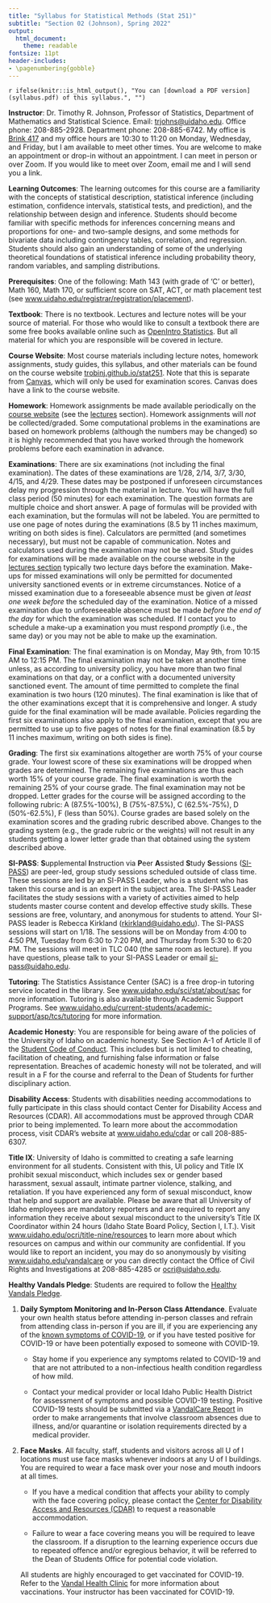 ---
title: "Syllabus for Statistical Methods (Stat 251)"
subtitle: "Section 02 (Johnson), Spring 2022"
output: 
  html_document: 
    theme: readable
fontsize: 11pt
header-includes:
- \pagenumbering{gobble}
---

`r ifelse(knitr::is_html_output(), "You can [download a PDF version](syllabus.pdf) of this syllabus.", "")`

\raggedright

**Instructor**: Dr. Timothy R. Johnson, Professor of Statistics, Department of Mathematics and Statistical Science. Email: <trjohns@uidaho.edu>. Office phone: 208-885-2928. Department phone: 208-885-6742. My office is [Brink 417](https://goo.gl/maps/zcpTXzbPCGWGj7tM9) and my office hours are 10:30 to 11:20 on Monday, Wednesday, and Friday, but I am available to meet other times. You are welcome to make an appointment or drop-in without an appointment. I can meet in person or over Zoom. If you would like to meet over Zoom, email me and I will send you a link.

**Learning Outcomes**: The learning outcomes for this course are a familiarity with the concepts of statistical description, statistical inference (including estimation, confidence intervals, statistical tests, and prediction), and the relationship between design and inference. Students should become familiar with specific methods for inferences concerning means and proportions for one- and two-sample designs, and some methods for bivariate data including contingency tables, correlation, and regression. Students should also gain an understanding of some of the underlying theoretical foundations of statistical inference including probability theory, random variables, and sampling distributions.

**Prerequisites**: One of the following: Math 143 (with grade of 'C' or better), Math 160, Math 170, or sufficient score on SAT, ACT, or math placement test (see [www.uidaho.edu/registrar/registration/placement](http://www.uidaho.edu/registrar/registration/placement)).

**Textbook**: There is no textbook. Lectures and lecture notes will be your source of material. For those who would like to consult a textbook there are some free books available online such as [OpenIntro Statistics](https://www.openintro.org/stat). But all material for which you are responsible will be covered in lecture.

**Course Website**: Most course materials including lecture notes, homework assignments, study guides, this syllabus, and other materials can be found on the course website [trobinj.github.io/stat251](https://trobinj.github.io/stat251). Note that this is separate from [Canvas](http://canvas.uidaho.edu), which will only be used for examination scores. Canvas does have a link to the course website. 

**Homework**: Homework assignments be made available periodically on the [course website](https://trobinj.github.io/stat251) (see the [lectures](https://trobinj.github.io/stat251/lectures) section). Homework assignments will *not* be collected/graded. Some computational problems in the examinations are based on homework problems (although the numbers may be changed) so it is highly recommended that you have worked through the homework problems before each examination in advance.

**Examinations**: There are six examinations (not including the final examination). The dates of these examinations are 1/28, 2/14, 3/7, 3/30, 4/15, and 4/29. These dates may be postponed if unforeseen circumstances delay my progression through the material in lecture. You will have the full class period (50 minutes) for each examination. The question formats are multiple choice and short answer. A page of formulas will be provided with each examination, but the formulas will not be labeled. You are permitted to use one page of notes during the examinations (8.5 by 11 inches maximum, writing on both sides is fine). Calculators are permitted (and sometimes necessary), but must not be capable of communication. Notes and calculators used during the examination may not be shared. Study guides for examinations will be made available on the course website in the [lectures section](https://trobinj.github.io/stat251/lectures.html) typically two lecture days before the examination. Make-ups for missed examinations will only be permitted for documented university sanctioned events or in extreme circumstances. Notice of a missed examination due to a foreseeable absence must be given *at least one week before* the scheduled day of the examination. Notice of a missed examination due to unforeseeable absence must be made *before the end of the day* for which the examination was scheduled. If I contact you to schedule a make-up a examination you must respond *promptly* (i.e., the same day) or you may not be able to make up the examination. 

**Final Examination**: The final examination is on Monday, May 9th, from 10:15 AM to 12:15 PM. The final examination may not be taken at another time unless, as according to university policy, you have more than two final examinations on that day, or a conflict with a documented university sanctioned event. The amount of time permitted to complete the final examination is two hours (120 minutes). The final examination is like that of the other examinations except that it is comprehensive and longer. A study guide for the final examination will be made available. Policies regarding the first six examinations also apply to the final examination, except that you are permitted to use up to five pages of notes for the final examination (8.5 by 11 inches maximum, writing on both sides is fine).

**Grading**: The first six examinations altogether are worth 75% of your course grade. Your lowest score of these six examinations will be dropped when grades are determined. The remaining five examinations are thus each worth 15% of your course grade. The final examination is worth the remaining 25% of your course grade. The final examination may not be dropped. Letter grades for the course will be assigned according to the following rubric: A (87.5%-100%), B (75%-87.5%), C (62.5%-75%), D (50%-62.5%), F (less than 50%). Course grades are based solely on the examination scores and the grading rubric described above. Changes to the grading system (e.g., the grade rubric or the weights) will not result in any students getting a lower letter grade than that obtained using the system described above.

**SI-PASS**: **S**upplemental **I**nstruction via **P**eer **A**ssisted **S**tudy **S**essions ([SI-PASS](https://www.uidaho.edu/current-students/academic-support/asp/tcs/si)) are peer-led, group study sessions scheduled outside of class time. These sessions are led by an SI-PASS Leader, who is a student who has taken this course and is an expert in the subject area. The SI-PASS Leader facilitates the study sessions with a variety of activities aimed to help students master course content and develop effective study skills. These sessions are free, voluntary, and anonymous for students to attend. Your SI-PASS leader is Rebecca Kirkland (<rkirkland@uidaho.edu>). The SI-PASS sessions will start on 1/18. The sessions will be on Monday from 4:00 to 4:50 PM, Tuesday from 6:30 to 7:20 PM, and Thursday from 5:30 to 6:20 PM. The sessions will meet in TLC 040 (the same room as lecture). If you have questions, please talk to your SI-PASS Leader or email <si-pass@uidaho.edu>. 

**Tutoring**: The Statistics Assistance Center (SAC) is a free drop-in tutoring service located in the library. See [www.uidaho.edu/sci/stat/about/sac](http://www.uidaho.edu/sci/stat/about/sac) for more information. Tutoring is also available through Academic Support Programs. See [www.uidaho.edu/current-students/academic-support/asp/tcs/tutoring](https://www.uidaho.edu/current-students/academic-support/asp/tcs/tutoring) for more information.

**Academic Honesty**: You are responsible for being aware of the policies of the University of Idaho on academic honesty. See Section A-1 of Article II of the [Student Code of Conduct](http://www.uidaho.edu/student-affairs/dean-of-students/student-conduct/student-code-of-conduct). This includes but is not limited to cheating, facilitation of cheating, and furnishing false information or false representation. Breaches of academic honesty will not be tolerated, and will result in a F for the course and referral to the Dean of Students for further disciplinary action.

**Disability Access**: Students with disabilities needing accommodations to fully participate in this class should contact Center for Disability Access and Resources (CDAR). All accommodations must be approved through CDAR prior to being implemented. To learn more about the accommodation process, visit CDAR's website at [www.uidaho.edu/cdar](https://www.uidaho.edu/current-students/cdar) or call 208-885-6307.

**Title IX**: University of Idaho is committed to creating a safe learning environment for all students. Consistent with this, UI policy and Title IX prohibit sexual misconduct, which includes sex or gender based harassment, sexual assault, intimate partner violence, stalking, and retaliation. If you have experienced any form of sexual misconduct, know that help and support are available. Please be aware that all University of Idaho employees are mandatory reporters and are required to report any information they receive about sexual misconduct to the university’s Title IX Coordinator within 24 hours (Idaho State Board Policy, Section I, I.T.). Visit [www.uidaho.edu/ocri/title-nine/resources](http://www.uidaho.edu/ocri/title-nine/resources) to learn more about which resources on campus and within our community are confidential. If you would like to report an incident, you may do so anonymously by visiting [www.uidaho.edu/vandalcare](https://www.uidaho.edu/vandalcare) or you can directly contact the Office of Civil Rights and Investigations at 208-885-4285 or <ocri@uidaho.edu>. 

**Healthy Vandals Pledge**: Students are required to follow the [Healthy Vandals Pledge](https://www.uidaho.edu/vandal-health-clinic/coronavirus/healthy-vandal-pledge).

1. **Daily Symptom Monitoring and In-Person Class Attendance**. Evaluate your own health status before attending in-person classes and refrain from attending class in-person if you are ill, if you are experiencing any of the [known symptoms of COVID-19](https://www.cdc.gov/coronavirus/2019-ncov/symptoms-testing/symptoms.html), or if you have tested positive for COVID-19 or have been potentially exposed to someone with COVID-19. 

    - Stay home if you experience any symptoms related to COVID-19 and that are not attributed to a non-infectious health condition regardless of how mild.
    
    - Contact your medical provider or local Idaho Public Health District for assessment of symptoms and possible COVID-19 testing. Positive COVID-19 tests should be submitted via a [VandalCare Report](https://www.uidaho.edu/student-affairs/dean-of-students/vandalcare) in order to make arrangements that involve classroom absences due to illness, and/or quarantine or isolation requirements directed by a medical provider.

2.  **Face Masks**. All faculty, staff, students and visitors across all U of I locations must use face masks whenever indoors at any U of I buildings. You are required to wear a face mask over your nose and mouth indoors at all times.

    - If you have a medical condition that affects your ability to comply with the face covering policy, please contact the [Center for Disability Access and Resources (CDAR)](https://www.uidaho.edu/current-students/cdar) to request a reasonable accommodation.

    - Failure to wear a face covering means you will be required to leave the classroom. If a disruption to the learning experience occurs due to repeated offence and/or egregious behavior, it will be referred to the Dean of Students Office for potential code violation. 

    All students are highly encouraged to get vaccinated for COVID-19. Refer to the [Vandal Health Clinic](https://www.uidaho.edu/vandal-health-clinic/coronavirus/vaccine) for more information about vaccinations. Your instructor has been vaccinated for COVID-19. 


